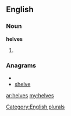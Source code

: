 ==English==

===Noun===
'''helves'''

# {{plural of|[[helve]]}}

===Anagrams===
* {{alphagram|eehlsv}}
* [[shelve#English|shelve]]

[[Category:English plurals]]

[[ar:helves]]
[[my:helves]]